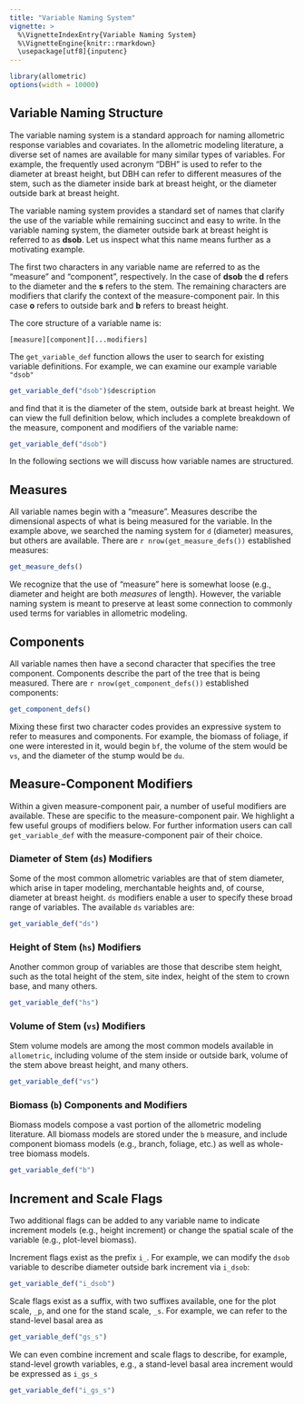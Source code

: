 ```yaml
---
title: "Variable Naming System"
vignette: >
  %\VignetteIndexEntry{Variable Naming System}
  %\VignetteEngine{knitr::rmarkdown}
  \usepackage[utf8]{inputenc} 
---
```


```r
library(allometric)
options(width = 10000)
```

## Variable Naming Structure

The variable naming system is a standard approach for naming allometric
response variables and covariates. In the allometric modeling literature, 
a diverse set of names are available for many similar types of variables.
For example, the frequently used acronym "DBH" is used to refer to the diameter
at breast height, but DBH can refer to different measures of the stem, such as
the diameter inside bark at breast height, or the diameter outside bark at
breast height.

The variable naming system provides a standard set of names that clarify the use
of the variable while remaining succinct and easy to write. In the variable
naming system, the diameter outside bark at breast height is referred to as
**dsob**. Let us inspect what this name means further as a motivating example.

The first two characters in any variable name are referred to as the "measure"
and "component", respectively. In the case of **dsob** the **d** refers to the
diameter and the **s** refers to the stem. The remaining characters are 
modifiers that clarify the context of the measure-component pair. In this case
**o** refers to outside bark and **b** refers to breast height.

The core structure of a variable name is:

```
[measure][component][...modifiers]
```

The `get_variable_def` function allows the user to search for existing variable
definitions. For example, we can examine our example variable `"dsob"`

```r
get_variable_def("dsob")$description
```

and find that it is the diameter of the stem, outside bark at breast height. We
can view the full definition below, which includes a complete breakdown of the
measure, component and modifiers of the variable name:

```r
get_variable_def("dsob")
```

In the following sections we will discuss how variable names are structured.

## Measures

All variable names begin with a "measure". Measures describe the dimensional
aspects of what is being measured for the variable. In the example above, we
searched the naming system for `d` (diameter) measures, but others are
available. There are `r nrow(get_measure_defs())` established measures:

```r
get_measure_defs()
```

We recognize that the use of "measure" here is somewhat loose (e.g., diameter
and height are both _measures_ of length). However, the variable naming system
is meant to preserve at least some connection to commonly used terms for 
variables in allometric modeling.

## Components

All variable names then have a second character that specifies the tree 
component. Components describe the part of the tree that is being measured.
There are `r nrow(get_component_defs())` established components:

```r
get_component_defs()
```

Mixing these first two character codes provides an expressive system to refer to 
measures and components. For example, the biomass of foliage, if one were 
interested in it, would begin `bf`, the volume of the stem would be `vs`,
and the diameter of the stump would be `du`.

## Measure-Component Modifiers

Within a given measure-component pair, a number of useful modifiers are 
available. These are specific to the measure-component pair. We highlight a few
useful groups of modifiers below. For further information users can call
`get_variable_def` with the measure-component pair of their choice.

### Diameter of Stem (`ds`) Modifiers

Some of the most common allometric variables are that of stem diameter, which
arise in taper modeling, merchantable heights and, of course, diameter at 
breast height. `ds` modifiers enable a user to specify these broad range of 
variables. The available `ds` variables are:

```r
get_variable_def("ds")
```

### Height of Stem (`hs`) Modifiers

Another common group of variables are those that describe stem height, such as
the total height of the stem, site index, height of the stem to crown base,
and many others.

```r
get_variable_def("hs")
```

### Volume of Stem (`vs`) Modifiers

Stem volume models are among the most common models available in `allometric`,
including volume of the stem inside or outside bark, volume of the stem above
breast height, and many others.

```r
get_variable_def("vs")
```

### Biomass (`b`) Components and Modifiers

Biomass models compose a vast portion of the allometric modeling literature.
All biomass models are stored under the `b` measure, and include component
biomass models (e.g., branch, foliage, etc.) as well as whole-tree biomass
models.

```r
get_variable_def("b")
```

## Increment and Scale Flags

Two additional flags can be added to any variable name to indicate increment
models (e.g., height increment) or change the spatial scale of the variable
(e.g., plot-level biomass).

Increment flags exist as the prefix `i_`. For example, we can modify the `dsob`
variable to describe diameter outside bark increment via `i_dsob`:

```r
get_variable_def("i_dsob")
```

Scale flags exist as a suffix, with two suffixes available, one for the plot
scale, `_p`, and one for the stand scale, `_s`. For example, we can refer to
the stand-level basal area as

```r
get_variable_def("gs_s")
```

We can even combine increment and scale flags to describe, for example,
stand-level growth variables, e.g., a stand-level basal area increment would
be expressed as `i_gs_s`

```r
get_variable_def("i_gs_s")
```